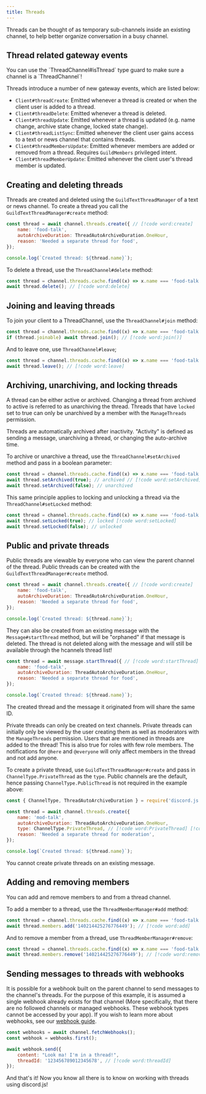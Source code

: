```yaml
---
title: Threads
---
```


Threads can be thought of as temporary sub-channels inside an existing channel, to help better organize conversation in a busy channel.

## Thread related gateway events

<Callout>
    You can use the `ThreadChannel#isThread` type guard to make sure a channel is a `ThreadChannel`!
</Callout>

Threads introduce a number of new gateway events, which are listed below:

- `Client#threadCreate`: Emitted whenever a thread is created or when the client user is added to a thread.
- `Client#threadDelete`: Emitted whenever a thread is deleted.
- `Client#threadUpdate`: Emitted whenever a thread is updated (e.g. name change, archive state change, locked state change).
- `Client#threadListSync`: Emitted whenever the client user gains access to a text or news channel that contains threads.
- `Client#threadMembersUpdate`: Emitted whenever members are added or removed from a thread. Requires `GuildMembers` privileged intent.
- `Client#threadMemberUpdate`: Emitted whenever the client user's thread member is updated.

## Creating and deleting threads

Threads are created and deleted using the `GuildTextThreadManager` of a text or news channel.
To create a thread you call the `GuildTextThreadManager#create` method:

```js
const thread = await channel.threads.create({ // [!code word:create]
	name: 'food-talk',
	autoArchiveDuration: ThreadAutoArchiveDuration.OneHour,
	reason: 'Needed a separate thread for food',
});

console.log(`Created thread: ${thread.name}`);
```

To delete a thread, use the `ThreadChannel#delete` method:

```js
const thread = channel.threads.cache.find((x) => x.name === 'food-talk');
await thread.delete(); // [!code word:delete]
```

## Joining and leaving threads

To join your client to a ThreadChannel, use the `ThreadChannel#join` method:

```js
const thread = channel.threads.cache.find((x) => x.name === 'food-talk');
if (thread.joinable) await thread.join(); // [!code word:join()]
```

And to leave one, use `ThreadChannel#leave`;

```js
const thread = channel.threads.cache.find((x) => x.name === 'food-talk');
await thread.leave(); // [!code word:leave]
```

## Archiving, unarchiving, and locking threads

A thread can be either active or archived. Changing a thread from archived to active is referred to as unarchiving the thread. Threads that have `locked` set to true can only be unarchived by a member with the `ManageThreads` permission.

Threads are automatically archived after inactivity. "Activity" is defined as sending a message, unarchiving a thread, or changing the auto-archive time.

To archive or unarchive a thread, use the `ThreadChannel#setArchived` method and pass in a boolean parameter:

```js
const thread = channel.threads.cache.find((x) => x.name === 'food-talk');
await thread.setArchived(true); // archived // [!code word:setArchived]
await thread.setArchived(false); // unarchived
```

This same principle applies to locking and unlocking a thread via the `ThreadChannel#setLocked` method:

```js
const thread = channel.threads.cache.find((x) => x.name === 'food-talk');
await thread.setLocked(true); // locked [!code word:setLocked]
await thread.setLocked(false); // unlocked
```

## Public and private threads

Public threads are viewable by everyone who can view the parent channel of the thread. Public threads can be created with the `GuildTextThreadManager#create` method.

```js
const thread = await channel.threads.create({ // [!code word:create]
	name: 'food-talk',
	autoArchiveDuration: ThreadAutoArchiveDuration.OneHour,
	reason: 'Needed a separate thread for food',
});

console.log(`Created thread: ${thread.name}`);
```

They can also be created from an existing message with the `Message#startThread` method, but will be "orphaned" if that message is deleted. The thread is not deleted along with the message and will still be available through the hcannels thread list!

```js
const thread = await message.startThread({ // [!code word:startThread]
	name: 'food-talk',
	autoArchiveDuration: ThreadAutoArchiveDuration.OneHour,
	reason: 'Needed a separate thread for food',
});

console.log(`Created thread: ${thread.name}`);
```
<Callout>
	The created thread and the message it originated from will share the same ID.
</Callout>

Private threads can only be created on text channels. Private threads can initially only be viewed by the user creating them as well as moderators with the `ManageThreads` permission. Users that are mentioned in threads are added to the thread! This is also true for roles with few role members. The notifications for `@here` and `@everyone` will only affect members in the thread and not add anyone.

To create a private thread, use `GuildTextThreadManager#create` and pass in `ChannelType.PrivateThread` as the `type`. Public channels are the default, hence passing `ChannelType.PublicThread` is not required in the example above:

```js
const { ChannelType, ThreadAutoArchiveDuration } = require('discord.js');

const thread = await channel.threads.create({
	name: 'mod-talk',
	autoArchiveDuration: ThreadAutoArchiveDuration.OneHour,
	type: ChannelType.PrivateThread, // [!code word:PrivateThread] [!code ++]
	reason: 'Needed a separate thread for moderation',
});

console.log(`Created thread: ${thread.name}`);
```

<Callout>
	You cannot create private threads on an existing message.
</Callout>


## Adding and removing members

You can add and remove members to and from a thread channel.

To add a member to a thread, use the `ThreadMemberManager#add` method:

```js
const thread = channel.threads.cache.find((x) => x.name === 'food-talk');
await thread.members.add('140214425276776449'); // [!code word:add]
```

And to remove a member from a thread, use `ThreadMemberManager#remove`:

```js
const thread = channel.threads.cache.find((x) => x.name === 'food-talk');
await thread.members.remove('140214425276776449'); // [!code word:remove]
```

## Sending messages to threads with webhooks

It is possible for a webhook built on the parent channel to send messages to the channel's threads. For the purpose of this example, it is assumed a single webhook already exists for that channel (More specifically, that there are no followed channels or managed webhooks. These webhook types cannot be accessed by your app). If you wish to learn more about webhooks, see our [webhook guide](/guide/legacy/popular-topics/webhooks).

```js
const webhooks = await channel.fetchWebhooks();
const webhook = webhooks.first();

await webhook.send({
	content: "Look ma! I'm in a thread!",
	threadId: '123456789012345678', // [!code word:threadId]
});
```

And that's it! Now you know all there is to know on working with threads using discord.js!

